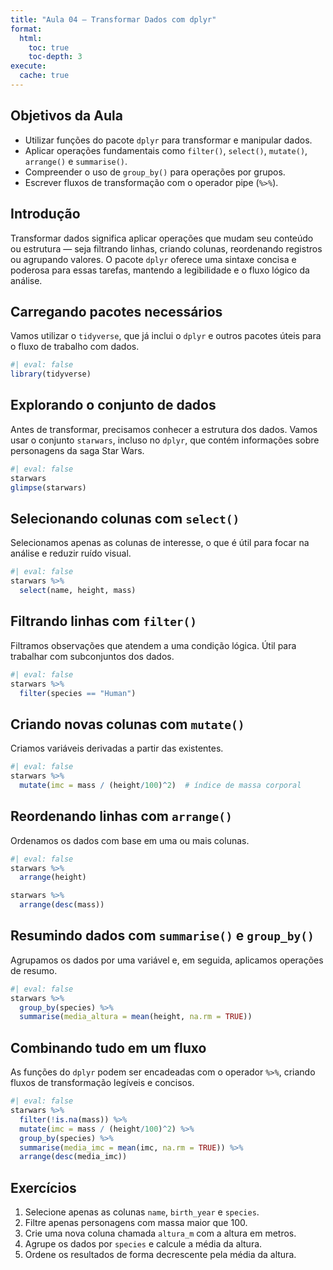 ```yaml
---
title: "Aula 04 – Transformar Dados com dplyr"
format:
  html:
    toc: true
    toc-depth: 3
execute:
  cache: true
---
```


## Objetivos da Aula

- Utilizar funções do pacote `dplyr` para transformar e manipular dados.
- Aplicar operações fundamentais como `filter()`, `select()`, `mutate()`, `arrange()` e `summarise()`.
- Compreender o uso de `group_by()` para operações por grupos.
- Escrever fluxos de transformação com o operador pipe (`%>%`).

## Introdução

Transformar dados significa aplicar operações que mudam seu conteúdo ou estrutura — seja filtrando linhas, criando colunas, reordenando registros ou agrupando valores. O pacote `dplyr` oferece uma sintaxe concisa e poderosa para essas tarefas, mantendo a legibilidade e o fluxo lógico da análise.

## Carregando pacotes necessários

Vamos utilizar o `tidyverse`, que já inclui o `dplyr` e outros pacotes úteis para o fluxo de trabalho com dados.

```r
#| eval: false
library(tidyverse)
```

## Explorando o conjunto de dados

Antes de transformar, precisamos conhecer a estrutura dos dados. Vamos usar o conjunto `starwars`, incluso no `dplyr`, que contém informações sobre personagens da saga Star Wars.

```r
#| eval: false
starwars
glimpse(starwars)
```

## Selecionando colunas com `select()`

Selecionamos apenas as colunas de interesse, o que é útil para focar na análise e reduzir ruído visual.

```r
#| eval: false
starwars %>%
  select(name, height, mass)
```

## Filtrando linhas com `filter()`

Filtramos observações que atendem a uma condição lógica. Útil para trabalhar com subconjuntos dos dados.

```r
#| eval: false
starwars %>%
  filter(species == "Human")
```

## Criando novas colunas com `mutate()`

Criamos variáveis derivadas a partir das existentes.

```r
#| eval: false
starwars %>%
  mutate(imc = mass / (height/100)^2)  # índice de massa corporal
```

## Reordenando linhas com `arrange()`

Ordenamos os dados com base em uma ou mais colunas.

```r
#| eval: false
starwars %>%
  arrange(height)

starwars %>%
  arrange(desc(mass))
```

## Resumindo dados com `summarise()` e `group_by()`

Agrupamos os dados por uma variável e, em seguida, aplicamos operações de resumo.

```r
#| eval: false
starwars %>%
  group_by(species) %>%
  summarise(media_altura = mean(height, na.rm = TRUE))
```

## Combinando tudo em um fluxo

As funções do `dplyr` podem ser encadeadas com o operador `%>%`, criando fluxos de transformação legíveis e concisos.

```r
#| eval: false
starwars %>%
  filter(!is.na(mass)) %>%
  mutate(imc = mass / (height/100)^2) %>%
  group_by(species) %>%
  summarise(media_imc = mean(imc, na.rm = TRUE)) %>%
  arrange(desc(media_imc))
```

## Exercícios

1. Selecione apenas as colunas `name`, `birth_year` e `species`.
2. Filtre apenas personagens com massa maior que 100.
3. Crie uma nova coluna chamada `altura_m` com a altura em metros.
4. Agrupe os dados por `species` e calcule a média da altura.
5. Ordene os resultados de forma decrescente pela média da altura.
